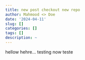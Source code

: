 ```yaml
---
title: new post checkout new repo
author: Mahmood <> Doe
date: '2024-04-11'
slug: []
categories: []
tags: []
description: ~
---
```


hellow hehre... testing now teste
